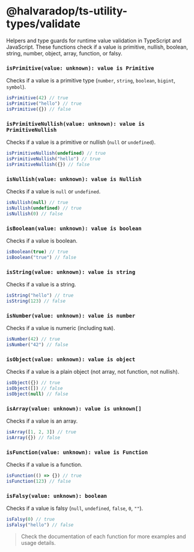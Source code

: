 # @halvaradop/ts-utility-types/validate

Helpers and type guards for runtime value validation in TypeScript and JavaScript. These functions check if a value is primitive, nullish, boolean, string, number, object, array, function, or falsy.

### `isPrimitive(value: unknown): value is Primitive`

Checks if a value is a primitive type (`number`, `string`, `boolean`, `bigint`, `symbol`).

```ts
isPrimitive(42) // true
isPrimitive("hello") // true
isPrimitive({}) // false
```

### `isPrimitiveNullish(value: unknown): value is PrimitiveNullish`

Checks if a value is a primitive or nullish (`null` or `undefined`).

```ts
isPrimitiveNullish(undefined) // true
isPrimitiveNullish("hello") // true
isPrimitiveNullish({}) // false
```

### `isNullish(value: unknown): value is Nullish`

Checks if a value is `null` or `undefined`.

```ts
isNullish(null) // true
isNullish(undefined) // true
isNullish(0) // false
```

### `isBoolean(value: unknown): value is boolean`

Checks if a value is boolean.

```ts
isBoolean(true) // true
isBoolean("true") // false
```

### `isString(value: unknown): value is string`

Checks if a value is a string.

```ts
isString("hello") // true
isString(123) // false
```

### `isNumber(value: unknown): value is number`

Checks if a value is numeric (including `NaN`).

```ts
isNumber(42) // true
isNumber("42") // false
```

### `isObject(value: unknown): value is object`

Checks if a value is a plain object (not array, not function, not nullish).

```ts
isObject({}) // true
isObject([]) // false
isObject(null) // false
```

### `isArray(value: unknown): value is unknown[]`

Checks if a value is an array.

```ts
isArray([1, 2, 3]) // true
isArray({}) // false
```

### `isFunction(value: unknown): value is Function`

Checks if a value is a function.

```ts
isFunction(() => {}) // true
isFunction(123) // false
```

### `isFalsy(value: unknown): boolean`

Checks if a value is falsy (`null`, `undefined`, `false`, `0`, `""`).

```ts
isFalsy(0) // true
isFalsy("hello") // false
```

> Check the documentation of each function for more examples and usage details.
